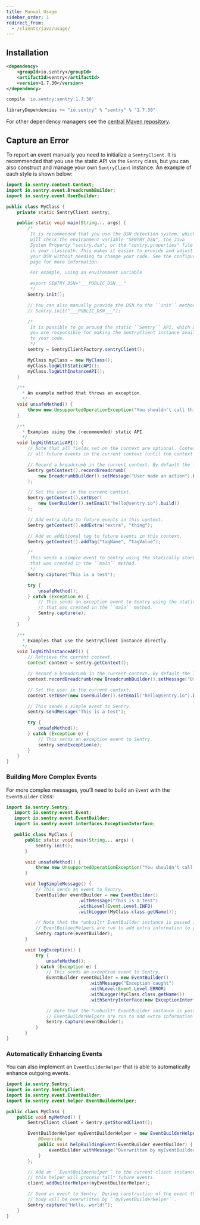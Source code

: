 ```yaml
---
title: Manual Usage
sidebar_order: 1
redirect_from:
  - /clients/java/usage/
---
```


## Installation

```xml {tabTitle:Maven}
<dependency>
    <groupId>io.sentry</groupId>
    <artifactId>sentry</artifactId>
    <version>1.7.30</version>
</dependency>
```

```groovy {tabTitle:Gradle}
compile 'io.sentry:sentry:1.7.30'
```

```scala {tabTitle:SBT}
libraryDependencies += "io.sentry" % "sentry" % "1.7.30"
```

For other dependency managers see the [central Maven repository](https://search.maven.org/artifact/io.sentry/sentry-spring).

## Capture an Error

To report an event manually you need to initialize a `SentryClient`. It is recommended that you use the static API via the `Sentry` class, but you can also construct and manage your own `SentryClient` instance. An example of each style is shown below:

```java
import io.sentry.context.Context;
import io.sentry.event.BreadcrumbBuilder;
import io.sentry.event.UserBuilder;

public class MyClass {
    private static SentryClient sentry;

    public static void main(String... args) {
        /*
         It is recommended that you use the DSN detection system, which
         will check the environment variable "SENTRY_DSN", the Java
         System Property "sentry.dsn", or the "sentry.properties" file
         in your classpath. This makes it easier to provide and adjust
         your DSN without needing to change your code. See the configuration
         page for more information.

         For example, using an environment variable

         export SENTRY_DSN="___PUBLIC_DSN___"
         */
        Sentry.init();

        // You can also manually provide the DSN to the ``init`` method.
        // Sentry.init("___PUBLIC_DSN___");

        /*
         It is possible to go around the static ``Sentry`` API, which means
         you are responsible for making the SentryClient instance available
         to your code.
         */
        sentry = SentryClientFactory.sentryClient();

        MyClass myClass = new MyClass();
        myClass.logWithStaticAPI();
        myClass.logWithInstanceAPI();
    }

    /**
      * An example method that throws an exception.
      */
    void unsafeMethod() {
        throw new UnsupportedOperationException("You shouldn't call this!");
    }

    /**
      * Examples using the (recommended) static API.
      */
    void logWithStaticAPI() {
        // Note that all fields set on the context are optional. Context data is copied onto
        // all future events in the current context (until the context is cleared).

        // Record a breadcrumb in the current context. By default the last 100 breadcrumbs are kept.
        Sentry.getContext().recordBreadcrumb(
            new BreadcrumbBuilder().setMessage("User made an action").build()
        );

        // Set the user in the current context.
        Sentry.getContext().setUser(
            new UserBuilder().setEmail("hello@sentry.io").build()
        );

        // Add extra data to future events in this context.
        Sentry.getContext().addExtra("extra", "thing");

        // Add an additional tag to future events in this context.
        Sentry.getContext().addTag("tagName", "tagValue");

        /*
         This sends a simple event to Sentry using the statically stored instance
         that was created in the ``main`` method.
         */
        Sentry.capture("This is a test");

        try {
            unsafeMethod();
        } catch (Exception e) {
            // This sends an exception event to Sentry using the statically stored instance
            // that was created in the ``main`` method.
            Sentry.capture(e);
        }
    }

    /**
      * Examples that use the SentryClient instance directly.
      */
    void logWithInstanceAPI() {
        // Retrieve the current context.
        Context context = sentry.getContext();

        // Record a breadcrumb in the current context. By default the last 100 breadcrumbs are kept.
        context.recordBreadcrumb(new BreadcrumbBuilder().setMessage("User made an action").build());

        // Set the user in the current context.
        context.setUser(new UserBuilder().setEmail("hello@sentry.io").build());

        // This sends a simple event to Sentry.
        sentry.sendMessage("This is a test");

        try {
            unsafeMethod();
        } catch (Exception e) {
            // This sends an exception event to Sentry.
            sentry.sendException(e);
        }
    }
}
```

### Building More Complex Events

For more complex messages, you’ll need to build an `Event` with the `EventBuilder` class:

```java
import io.sentry.Sentry;
   import io.sentry.event.Event;
   import io.sentry.event.EventBuilder;
   import io.sentry.event.interfaces.ExceptionInterface;

   public class MyClass {
       public static void main(String... args) {
           Sentry.init();
       }

       void unsafeMethod() {
           throw new UnsupportedOperationException("You shouldn't call this!");
       }

       void logSimpleMessage() {
           // This sends an event to Sentry.
           EventBuilder eventBuilder = new EventBuilder()
                           .withMessage("This is a test")
                           .withLevel(Event.Level.INFO)
                           .withLogger(MyClass.class.getName());

           // Note that the *unbuilt* EventBuilder instance is passed in so that
           // EventBuilderHelpers are run to add extra information to your event.
           Sentry.capture(eventBuilder);
       }

       void logException() {
           try {
               unsafeMethod();
           } catch (Exception e) {
               // This sends an exception event to Sentry.
               EventBuilder eventBuilder = new EventBuilder()
                               .withMessage("Exception caught")
                               .withLevel(Event.Level.ERROR)
                               .withLogger(MyClass.class.getName())
                               .withSentryInterface(new ExceptionInterface(e));

               // Note that the *unbuilt* EventBuilder instance is passed in so that
               // EventBuilderHelpers are run to add extra information to your event.
               Sentry.capture(eventBuilder);
           }
       }
}
```

### Automatically Enhancing Events

You can also implement an `EventBuilderHelper` that is able to automatically enhance outgoing events.

```java
import io.sentry.Sentry;
import io.sentry.SentryClient;
import io.sentry.event.EventBuilder;
import io.sentry.event.helper.EventBuilderHelper;

public class MyClass {
    public void myMethod() {
        SentryClient client = Sentry.getStoredClient();

        EventBuilderHelper myEventBuilderHelper = new EventBuilderHelper() {
            @Override
            public void helpBuildingEvent(EventBuilder eventBuilder) {
                eventBuilder.withMessage("Overwritten by myEventBuilderHelper!");
            }
        };

        // Add an ``EventBuilderHelper`` to the current client instance. Note that
        // this helper will process *all* future events.
        client.addBuilderHelper(myEventBuilderHelper);

        // Send an event to Sentry. During construction of the event the message
        // body will be overwritten by ``myEventBuilderHelper``.
        Sentry.capture("Hello, world!");
    }
}
```
